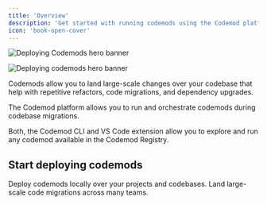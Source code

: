 ```yaml
---
title: 'Overview'
description: 'Get started with running codemods using the Codemod platform.'
icon: 'book-open-cover'
---
```


<img
  className="block dark:hidden"
  src="/images/deploying-codemods/hero-light.svg"
  alt="Deploying Codemods hero banner"
/>

<img
  className="hidden dark:block"
  src="/images/deploying-codemods/hero-dark.svg"
  alt="Deploying codemods hero banner"
/>

Codemods allow you to land large-scale changes over your codebase that help with repetitive refactors, code migrations, and dependency upgrades.

The Codemod platform allows you to run and orchestrate codemods during codebase migrations.

Both, the Codemod CLI and VS Code extension allow you to explore and run any codemod available in the Codemod Registry.

## Start deploying codemods

<CardGroup cols={2}>
  <Card title="CLI" icon="terminal" href="/deploying-codemods/cli/quickstart">
    Deploy codemods locally over your projects and codebases.
  </Card>
  <Card title="VS Code extension" icon="square-code" href="/deploying-codemods/vsce/quickstart">
    Land large-scale code migrations across many teams.
  </Card>
</CardGroup>
